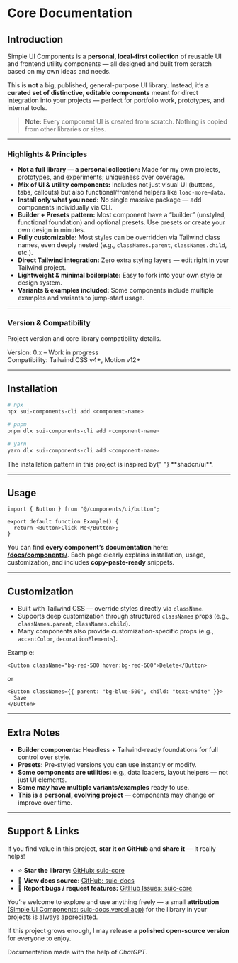 # Core Documentation

## Introduction

Simple UI Components is a **personal, local-first collection** of reusable UI and frontend utility components — all designed and built from scratch based on my own ideas and needs.

This is **not** a big, published, general-purpose UI library. Instead, it’s a **curated set of distinctive, editable components** meant for direct integration into your projects — perfect for portfolio work, prototypes, and internal tools.

> **Note:**
> Every component UI is created from scratch. Nothing is copied from other libraries or sites.

<CtaBtn />

---

### Highlights & Principles

- **Not a full library — a personal collection:** Made for my own projects, prototypes, and experiments; uniqueness over coverage.
- **Mix of UI & utility components:** Includes not just visual UI (buttons, tabs, callouts) but also functional/frontend helpers like `load-more-data`.
- **Install only what you need:** No single massive package — add components individually via CLI.
- **Builder + Presets pattern:** Most component have a “builder” (unstyled, functional foundation) and optional presets. Use presets or create your own design in minutes.
- **Fully customizable:** Most styles can be overridden via Tailwind class names, even deeply nested (e.g., `classNames.parent`, `classNames.child`, etc.).
- **Direct Tailwind integration:** Zero extra styling layers — edit right in your Tailwind project.
- **Lightweight & minimal boilerplate:** Easy to fork into your own style or design system.
- **Variants & examples included:** Some components include multiple examples and variants to jump-start usage.

---

### Version & Compatibility

Project version and core library compatibility details.

<Callout title="Note: Project Status">

Version: 0.x – Work in progress  
Compatibility: Tailwind CSS v4+, Motion v12+

</Callout>

---

## Installation

```bash
# npx
npx sui-components-cli add <component-name>

# pnpm
pnpm dlx sui-components-cli add <component-name>

# yarn
yarn dlx sui-components-cli add <component-name>
```

<Callout title="Inspired By">
  The installation pattern in this project is inspired by{" "}
  **shadcn/ui**.
</Callout>

---

## Usage

```tsx
import { Button } from "@/components/ui/button";

export default function Example() {
  return <Button>Click Me</Button>;
}
```

You can find **every component’s documentation** here: **[/docs/components/](/docs/components/)**.
Each page clearly explains installation, usage, customization, and includes **copy-paste-ready** snippets.

---

## Customization

- Built with Tailwind CSS — override styles directly via `className`.
- Supports deep customization through structured `classNames` props (e.g., `classNames.parent`, `classNames.child`).
- Many components also provide customization-specific props (e.g., `accentColor`, `decorationElements`).

Example:

```tsx
<Button className="bg-red-500 hover:bg-red-600">Delete</Button>
```

or

```tsx
<Button classNames={{ parent: "bg-blue-500", child: "text-white" }}>
  Save
</Button>
```

---

## Extra Notes

- **Builder components:** Headless + Tailwind-ready foundations for full control over style.
- **Presets:** Pre-styled versions you can use instantly or modify.
- **Some components are utilities:** e.g., data loaders, layout helpers — not just UI elements.
- **Some may have multiple variants/examples** ready to use.
- **This is a personal, evolving project** — components may change or improve over time.

---

## Support & Links

If you find value in this project, **star it on GitHub** and **share it** — it really helps!

- ⭐ **Star the library:** [<GHIcon /> GitHub: suic-core](https://github.com/vishnudt2004/suic-core)
- 📖 **View docs source:** [<GHIcon /> GitHub: suic-docs](https://github.com/vishnudt2004/suic-docs)
- 🐞 **Report bugs / request features:** [<GHIcon /> GitHub Issues: suic-core](https://github.com/vishnudt2004/suic-core/issues)

You’re welcome to explore and use anything freely — a small **attribution** [(Simple UI Components: suic-docs.vercel.app)](https://suic-docs.vercel.app) for the library in your projects is always appreciated.

If this project grows enough, I may release a **polished open-source version** for everyone to enjoy.

Documentation made with the help of _ChatGPT_.

<CtaLink />
